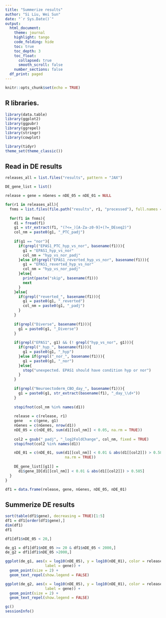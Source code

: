```yaml
---
title: "Summerize results"
author: "Si Liu, Wei Sun"
date: "`r Sys.Date()`"
output: 
  html_document:
    theme: journal
    highlight: tango
    code_folding: hide
    toc: true
    toc_depth: 3
    toc_float:
      collapsed: true
      smooth_scroll: false
    number_sections: false
  df_print: paged
---
```


```r
knitr::opts_chunk$set(echo = TRUE)
```

## R libraries.

```r
library(data.table)
library(ggplot2)
library(ggpubr)
library(ggrepel)
library(stringr)
library(cowplot)

library(tidyr)
theme_set(theme_classic())
```

## Read in DE results

```r
releases_all = list.files("results", pattern = "JAX")

DE_gene_list = list()

release = gene = nGenes = nDE_05 = nDE_01 = NULL

for(r1 in releases_all){
  fnms = list.files(file.path("results", r1, "processed"), full.names = TRUE)
  
  for(f1 in fnms){
    d1 = fread(f1)
    g1 = str_extract(f1, "(?<=_)[A-Za-z0-9]+(?=_DEseq2)")
    col_nm = paste0(g1, "_PTC_padj")
    
    if(g1 == "nor"){
      if(grepl("EPAS1_PTC_hyp_vs_nor", basename(f1))){
        g1 = "EPAS1_hyp_vs_nor"
        col_nm = "hyp_vs_nor_padj"
      }else if(grepl("EPAS1_reverted_hyp_vs_nor", basename(f1))){
        g1 = "EPAS1_reverted_hyp_vs_nor"
        col_nm = "hyp_vs_nor_padj"
      }else{
        print(paste("skip", basename(f1)))
        next
      }
    }else{
      if(grepl("reverted_", basename(f1))){
        g1 = paste0(g1, "_reverted")
        col_nm = paste0(g1, "_padj")
      }
    }
    
    if(grepl("Diverse", basename(f1))){
      g1 = paste0(g1, "_Diverse")
    }
    
    if(grepl("EPAS1", g1) && (! grepl("hyp_vs_nor", g1))){
      if(grepl("_hyp_", basename(f1))){
        g1 = paste0(g1, "_hyp")
      }else if(grepl("_nor_", basename(f1))){
        g1 = paste0(g1, "_nor")
      }else{
        stop("unexpected. EPAS1 should have condition hyp or nor")
      }
    }
    
    if(grepl("Neuroectoderm_CBO_day_", basename(f1))){
      g1 = paste0(g1, str_extract(basename(f1), "_day_\\d+"))
    }
    
    stopifnot(col_nm %in% names(d1))
    
    release = c(release, r1)
    gene   = c(gene, g1)
    nGenes = c(nGenes, nrow(d1))
    nDE_05 = c(nDE_05, sum(d1[[col_nm]] < 0.05, na.rm = TRUE))
    
    col2 = gsub("_padj", "_log2FoldChange", col_nm, fixed = TRUE)
    stopifnot(col2 %in% names(d1))

    nDE_01 = c(nDE_01, sum(d1[[col_nm]] < 0.01 & abs(d1[[col2]]) > 0.585, 
                           na.rm = TRUE))
    
    DE_gene_list[[g1]] = 
      d1$gene_ID[d1[[col_nm]] < 0.01 & abs(d1[[col2]]) > 0.585]
  }
}

df1 = data.frame(release, gene, nGenes, nDE_05, nDE_01)
```

## Summerize DE results
```r
sort(table(df1$gene), decreasing = TRUE)[1:5]
df1 = df1[order(df1$gene),]
dim(df1)
df1

df1[df1$nDE_05 < 20,]

de_g1 = df1[df1$nDE_05 >= 20 & df1$nDE_05 < 2000,]
de_g2 = df1[df1$nDE_05 >2000,]

ggplot(de_g1, aes(x = log10(nDE_05), y = log10(nDE_01), color = release, 
                  label = gene)) +
  geom_point(size = 2) + 
  geom_text_repel(show.legend = FALSE) 

ggplot(de_g2, aes(x = log10(nDE_05), y = log10(nDE_01), color = release, 
                  label = gene)) +
  geom_point(size = 2) + 
  geom_text_repel(show.legend = FALSE) 

```

```r
gc()
sessionInfo()
```

